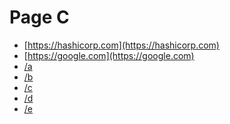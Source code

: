 # Page C

- [https://hashicorp.com](https://hashicorp.com)
- [https://google.com](https://google.com)
- [/a](/a)
- [/b](/b)
- [/c](/c)
- [/d](/d)
- [/e](/e)
